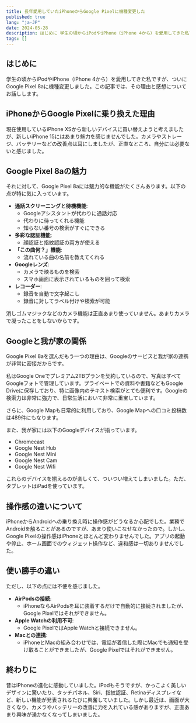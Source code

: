 ```yaml
---
title: 長年愛用していたiPhoneからGoogle Pixelに機種変更した
published: true
lang: "ja-JP"
date: 2024-05-28
description: はじめに 学生の頃からiPodやiPhone（iPhone 4から）を愛用してきた私ですが、ついにGoogle Pixel 8aに機種変更しました。この記事では、その理由と感想についてお話しします。
tags: []
---
```


## はじめに

学生の頃からiPodやiPhone（iPhone 4から）を愛用してきた私ですが、ついにGoogle Pixel 8aに機種変更しました。この記事では、その理由と感想についてお話しします。

## iPhoneからGoogle Pixelに乗り換えた理由

現在使用しているiPhone XSから新しいデバイスに買い替えようと考えましたが、新しいiPhone 15にはあまり魅力を感じませんでした。カメラやストレージ、バッテリーなどの改善点は耳にしましたが、正直なところ、自分には必要ないと感じました。

## Google Pixel 8aの魅力

それに対して、Google Pixel 8aには魅力的な機能がたくさんあります。以下の点が特に気に入っています。

- **通話スクリーニングと待機機能**:
  - Googleアシスタントが代わりに通話対応
  - 代わりに待ってくれる機能
  - 知らない番号の検索がすぐにできる
- **多彩な認証機能**:
  - 顔認証と指紋認証の両方が使える
- **「この曲何？」機能**:
  - 流れている曲の名前を教えてくれる
- **Googleレンズ**:
  - カメラで映るものを検索
  - スマホ画面に表示されているものを囲って検索
- **レコーダー**:
  - 録音を自動で文字起こし
  - 録音に対してラベル付けや検索が可能

消しゴムマジックなどのカメラ機能は正直あまり使っていません。あまりカメラで凝ったことをしないからです。

## Googleと我が家の関係

Google Pixel 8aを選んだもう一つの理由は、Googleのサービスと我が家の連携が非常に密接だからです。

私はGoogle Oneでプレミアム2TBプランを契約しているので、写真はすべてGoogleフォトで管理しています。プライベートでの資料や書籍などもGoogle Driveに保存しており、特に画像内のテキスト検索がとても便利です。Googleの検索力は非常に強力で、日常生活において非常に重宝しています。

さらに、Google Mapも日常的に利用しており、Google Mapへの口コミ投稿数は489件にもなります。

また、我が家には以下のGoogleデバイスが揃っています。

- Chromecast
- Google Nest Hub
- Google Nest Mini
- Google Nest Cam
- Google Nest Wifi

これらのデバイスを揃えるのが楽しくて、ついつい増えてしまいました。ただ、タブレットはiPadを使っています。

## 操作感の違いについて

iPhoneからAndroidへの乗り換え時に操作感がどうなるか心配でした。業務でAndroidを触ることがあるのですが、あまり使いこなせなかったので。しかし、Google Pixelの操作感はiPhoneとほとんど変わりませんでした。アプリの起動や停止、ホーム画面でのウィジェット操作など、違和感は一切ありませんでした。

## 使い勝手の違い

ただし、以下の点には不便を感じました。

- **AirPodsの接続**:
  - iPhoneならAirPodsを耳に装着するだけで自動的に接続されましたが、Google Pixelではそれができません。
- **Apple Watchの利用不可**:
  - Google PixelではApple Watchと接続できません。
- **Macとの連携**:
  - iPhoneとMacの組み合わせでは、電話が着信した際にMacでも通知を受け取ることができましたが、Google Pixelではそれができません。

## 終わりに

昔はiPhoneの進化に感動していました。iPodもそうですが、かっこよく美しいデザインに驚いたり、タッチパネル、Siri、指紋認証、Retinaディスプレイなど、新しい機能が発表されるたびに興奮していました。しかし最近は、画面が大きくなり、カメラやバッテリーの改善に力を入れている感がありますが、正直あまり興味が湧かなくなってしまいました。
